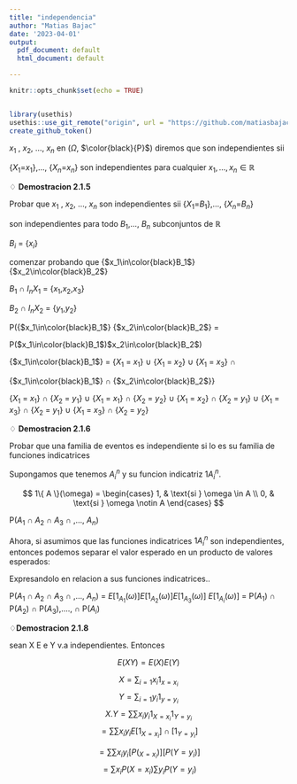 ```yaml
---
title: "independencia"
author: "Matias Bajac"
date: '2023-04-01'
output:
  pdf_document: default
  html_document: default

---
```


```r
knitr::opts_chunk$set(echo = TRUE)


library(usethis)
usethis::use_git_remote("origin", url = "https://github.com/matiasbajac/Probabilidad-II-", overwrite = TRUE)
create_github_token()

```


 
 
 
 
 

 
 
 
 
 
 
 
 
 
 $x_1$ , $x_2$, ..., $x_n$ en ($\Omega$, $\color{black}{P}$) diremos que son independientes sii 
 
 \{$X_1$=$x_1$\},..., {$X_n$=$x_n$} son independientes para cualquier $x_1,\ldots,x_n\in\mathbb{R}$
 
 
 

 

$\diamondsuit$  **Demostracion 2.1.5**

Probar que   $x_1$ , $x_2$, ..., $x_n$ son independientes sii \{$X_1$=$B_1$\},..., \{$X_n$=$B_n$\}

son independientes para todo $B_1$,..., $B_n$ subconjuntos de $\mathbb{R}$

$B_i$ = {$x_i$}

comenzar probando que  {$x_1\in\color{black}B_1$} {$x_2\in\color{black}B_2$} 


$B_1$ $\cap$ $I_n$$X_1$ = {$x_1$,$x_2$,$x_3$} 

$B_2$ $\cap$ $I_n$$X_2$ = {$y_1$,$y_2$}

P({$x_1\in\color{black}B_1$} {$x_2\in\color{black}B_2$} =

P($x_1\in\color{black}B_1$)$x_2\in\color{black}B_2$)



{$x_1\in\color{black}B_1$} = {$X_1$ = $x_1$} $\cup$ {$X_1$ = $x_2$} $\cup$ {$X_1$ = $x_3$} $\cap$

{$x_1\in\color{black}B_1$} $\cap$ {$x_2\in\color{black}B_2$}}

{$X_1$ = $x_1$} $\cap$ {$X_2$ = $y_1$} $\cup$ {$X_1$ = $x_1$} $\cap$ {$X_2$ = $y_2$} $\cup$ {$X_1$ = $x_2$} $\cap$ {$X_2$ = $y_1$} $\cup$ {$X_1$ = $x_3$} $\cap$ {$X_2$ = $y_1$}  $\cup$  {$X_1$ = $x_3$} $\cap$ {$X_2$ = $y_2$} 

$\diamondsuit$ **Demostracion 2.1.6**


Probar que una familia de eventos es independiente si lo es su familia de funciones indicatrices 

Supongamos que tenemos ${A_i}^n$ y su funcion indicatriz ${1A_i}^n$.

$$
1\{ A \}(\omega) =
\begin{cases}
1, & \text{si } \omega \in A \\
0, & \text{si } \omega \notin A
\end{cases}
$$

P($A_1$ $\cap$ $A_2$ $\cap$ $A_3$ $\cap$ ,..., $A_n$)

Ahora, si asumimos que las funciones indicatrices ${1A_i}^n$ 
son independientes, entonces podemos separar el valor esperado en un producto de valores esperados:



Expresandolo en relacion a sus funciones indicatrices..



P($A_1$ $\cap$ $A_2$ $\cap$ $A_3$ $\cap$ ,..., $A_n$) = $E[1_{A_1}(\omega)]$$E[1_{A_2}(\omega)]$$E[1_{A_3}(\omega)]$ $E[1_{A_i}(\omega)]$ = P($A_1$) $\cap$ P($A_2$) $\cap$ P($A_3$),...., $\cap$ P($A_i$)



$\diamondsuit$**Demostracion 2.1.8**

sean X E e Y v.a independientes. Entonces 

  
  $$E(XY) = E(X)E (Y)$$


$$X = \sum_{i=1}x_i 1_{{x=x_i}}$$
$$Y = \sum_{i=1}y_i 1_{{y=y_i}}$$
$$X.Y = \sum\sum{x_iy_i}1_{{X=x_i}}1_{{Y=y_i}}$$
$$=\sum\sum{x_iy_i} E [1_{X=x_i}]\cap{[1_{Y=y_i}}]$$

$$=\sum\sum{x_iy_i}  [P(_{X=x_i})]{[P({Y=y_i}})]$$
$$=\sum{x_i}P(X=x_i)\sum{y_i}P(Y=y_i)$$












